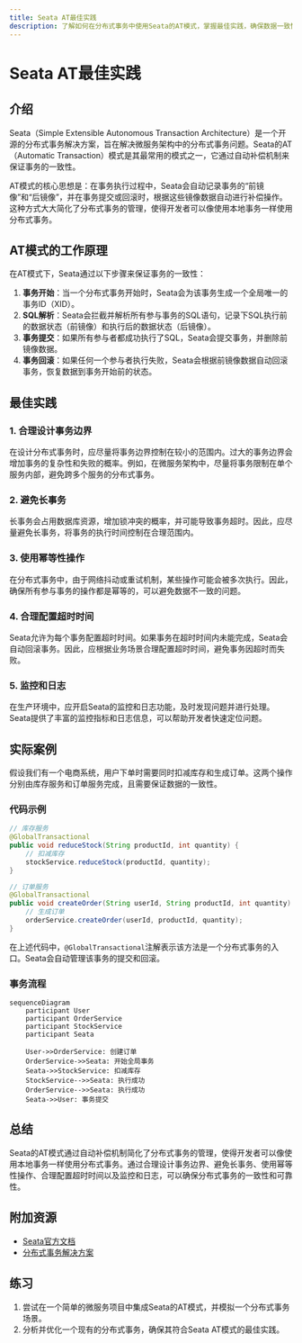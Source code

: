 ```yaml
---
title: Seata AT最佳实践
description: 了解如何在分布式事务中使用Seata的AT模式，掌握最佳实践，确保数据一致性。
---
```


# Seata AT最佳实践

## 介绍

Seata（Simple Extensible Autonomous Transaction Architecture）是一个开源的分布式事务解决方案，旨在解决微服务架构中的分布式事务问题。Seata的AT（Automatic Transaction）模式是其最常用的模式之一，它通过自动补偿机制来保证事务的一致性。

AT模式的核心思想是：在事务执行过程中，Seata会自动记录事务的“前镜像”和“后镜像”，并在事务提交或回滚时，根据这些镜像数据自动进行补偿操作。这种方式大大简化了分布式事务的管理，使得开发者可以像使用本地事务一样使用分布式事务。

## AT模式的工作原理

在AT模式下，Seata通过以下步骤来保证事务的一致性：

1. **事务开始**：当一个分布式事务开始时，Seata会为该事务生成一个全局唯一的事务ID（XID）。
2. **SQL解析**：Seata会拦截并解析所有参与事务的SQL语句，记录下SQL执行前的数据状态（前镜像）和执行后的数据状态（后镜像）。
3. **事务提交**：如果所有参与者都成功执行了SQL，Seata会提交事务，并删除前镜像数据。
4. **事务回滚**：如果任何一个参与者执行失败，Seata会根据前镜像数据自动回滚事务，恢复数据到事务开始前的状态。

## 最佳实践

### 1. 合理设计事务边界

在设计分布式事务时，应尽量将事务边界控制在较小的范围内。过大的事务边界会增加事务的复杂性和失败的概率。例如，在微服务架构中，尽量将事务限制在单个服务内部，避免跨多个服务的分布式事务。

### 2. 避免长事务

长事务会占用数据库资源，增加锁冲突的概率，并可能导致事务超时。因此，应尽量避免长事务，将事务的执行时间控制在合理范围内。

### 3. 使用幂等性操作

在分布式事务中，由于网络抖动或重试机制，某些操作可能会被多次执行。因此，确保所有参与事务的操作都是幂等的，可以避免数据不一致的问题。

### 4. 合理配置超时时间

Seata允许为每个事务配置超时时间。如果事务在超时时间内未能完成，Seata会自动回滚事务。因此，应根据业务场景合理配置超时时间，避免事务因超时而失败。

### 5. 监控和日志

在生产环境中，应开启Seata的监控和日志功能，及时发现问题并进行处理。Seata提供了丰富的监控指标和日志信息，可以帮助开发者快速定位问题。

## 实际案例

假设我们有一个电商系统，用户下单时需要同时扣减库存和生成订单。这两个操作分别由库存服务和订单服务完成，且需要保证数据的一致性。

### 代码示例

```java
// 库存服务
@GlobalTransactional
public void reduceStock(String productId, int quantity) {
    // 扣减库存
    stockService.reduceStock(productId, quantity);
}

// 订单服务
@GlobalTransactional
public void createOrder(String userId, String productId, int quantity) {
    // 生成订单
    orderService.createOrder(userId, productId, quantity);
}
```

在上述代码中，`@GlobalTransactional`注解表示该方法是一个分布式事务的入口。Seata会自动管理该事务的提交和回滚。

### 事务流程

```mermaid
sequenceDiagram
    participant User
    participant OrderService
    participant StockService
    participant Seata

    User->>OrderService: 创建订单
    OrderService->>Seata: 开始全局事务
    Seata->>StockService: 扣减库存
    StockService-->>Seata: 执行成功
    OrderService-->>Seata: 执行成功
    Seata->>User: 事务提交
```

## 总结

Seata的AT模式通过自动补偿机制简化了分布式事务的管理，使得开发者可以像使用本地事务一样使用分布式事务。通过合理设计事务边界、避免长事务、使用幂等性操作、合理配置超时时间以及监控和日志，可以确保分布式事务的一致性和可靠性。

## 附加资源

- [Seata官方文档](https://seata.io/zh-cn/docs/overview/what-is-seata.html)
- [分布式事务解决方案](https://dubbo.apache.org/zh/docs/advanced/distributed-transaction/)

## 练习

1. 尝试在一个简单的微服务项目中集成Seata的AT模式，并模拟一个分布式事务场景。
2. 分析并优化一个现有的分布式事务，确保其符合Seata AT模式的最佳实践。